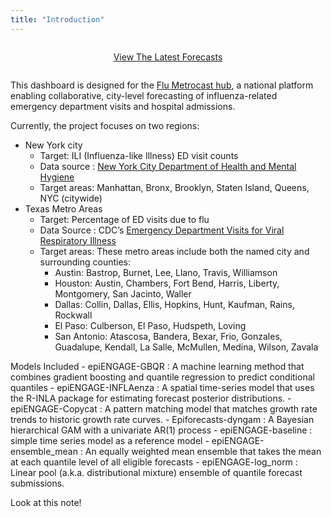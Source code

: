 ```yaml
---
title: "Introduction"
---
```



::: {style='display:flex; align-items: center; justify-content: center'}

[View The Latest Forecasts](forecast.html){.btn .btn-primary role="button"}

:::


This dashboard is designed for the [Flu Metrocast hub](https://github.com/reichlab/flu-metrocast/tree/main), a national platform enabling collaborative, city-level forecasting of influenza-related emergency department visits and hospital admissions.

Currently, the project focuses on two regions: 

- New York city
  - Target: ILI (Influenza-like Illness) ED visit counts
  - Data source : [New York City Department of Health and Mental Hygiene](https://a816-health.nyc.gov/hdi/epiquery/visualizations?PageType=ps&PopulationSource=Syndromic)
  - Target areas: Manhattan, Bronx, Brooklyn, Staten Island, Queens, NYC (citywide)

- Texas Metro Areas
  - Target: Percentage of ED visits due to flu
  - Data Source : CDC's [Emergency Department Visits for Viral Respiratory Illness](https://www.cdc.gov/respiratory-viruses/data/activity-levels.html)
  - Target areas: These metro areas include both the named city and surrounding counties:
    - Austin: Bastrop, Burnet, Lee, Llano, Travis, Williamson
    - Houston: Austin, Chambers, Fort Bend, Harris, Liberty, Montgomery, San Jacinto, Waller
    - Dallas: Collin, Dallas, Ellis, Hopkins, Hunt, Kaufman, Rains, Rockwall
    - El Paso: Culberson, El Paso, Hudspeth, Loving
    - San Antonio: Atascosa, Bandera, Bexar, Frio, Gonzales, Guadalupe, Kendall, La Salle, McMullen, Medina, Wilson, Zavala
    
Models Included
- epiENGAGE-GBQR : A machine learning method that combines gradient boosting and quantile regression to predict conditional quantiles
- epiENGAGE-INFLAenza : A spatial time-series model that uses the R-INLA package for estimating forecast posterior distributions.
- epiENGAGE-Copycat :  A pattern matching model that matches growth rate trends to historic growth rate curves.
- Epiforecasts-dyngam : A Bayesian hierarchical GAM with a univariate AR(1) process
- epiENGAGE-baseline : simple time series model as a reference model
- epiENGAGE-ensemble_mean : An equally weighted mean ensemble that takes the mean at each quantile level of all eligible forecasts
- epiENGAGE-log_norm : Linear pool (a.k.a. distributional mixture) ensemble of quantile forecast submissions.



:::{.callout-note}

Look at this note!

:::



